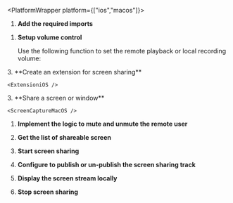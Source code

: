 
<PlatformWrapper platform={["ios","macos"]}>

1.  **Add the required imports**

    <ImportLibrary />
</PlatformWrapper>

1.  **Setup volume control**

    Use the following function to set the remote playback or local recording volume:

    <SetupVolume />

<PlatformWrapper platform="ios">
3.  **Create an extension for screen sharing**

    <ExtensioniOS />

</PlatformWrapper>
<PlatformWrapper platform="macos">
3.  **Share a screen or window**

    <ScreenCaptureMacOS />

</PlatformWrapper>

1. **Implement the logic to mute and unmute the remote user**

    <MuteRemoteUser/>

1. **Get the list of shareable screen**

    <ScreenList/>

1. **Start screen sharing**

    <ShareScreen/>

1. **Configure <Vg k="ENGINE" /> to publish or un-publish the screen sharing track**
 
    <PublishScreenTrack/>

1.  **Display the screen stream locally**

    <PreviewScreenTrack/>

1. **Stop screen sharing**

    <StopSharing/>

